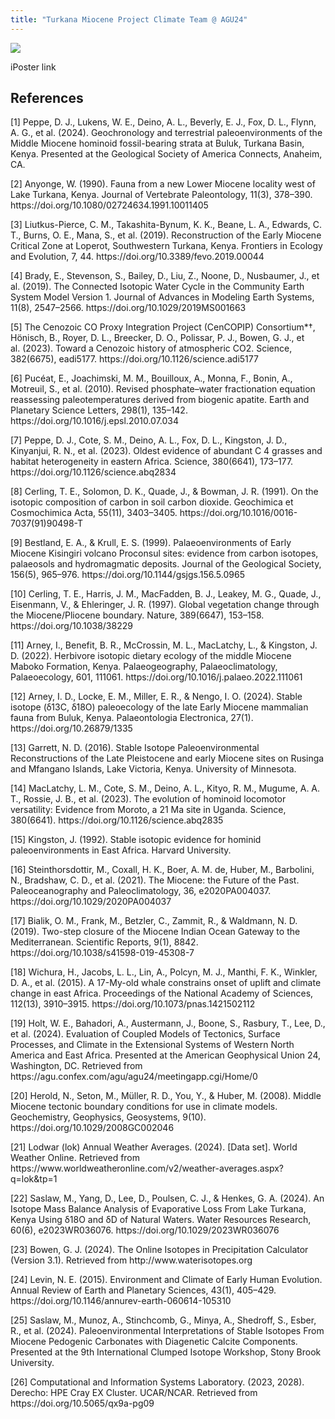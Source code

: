 ```yaml
---
title: "Turkana Miocene Project Climate Team @ AGU24"
---
```


[![](images/AGU24-TMP.png)](https://agu.confex.com/agu/agu24/meetingapp.cgi/Paper/1549769){fig-alt="Green AGU branded slide with presentation info: Late Early Miocene Climate in the Turkana Basin, Kenya From Multi-Proxy Records and iCESM Results. Wednesday Morning PP31B-0487. Click through for author info" fig-align="center"}

iPoster link

## References

[1] Peppe, D. J., Lukens, W. E., Deino, A. L., Beverly, E. J., Fox, D. L., Flynn, A. G., et al. (2024). Geochronology and terrestrial paleoenvironments of the Middle Miocene hominoid fossil-bearing strata at Buluk, Turkana Basin, Kenya. Presented at the Geological Society of America Connects, Anaheim, CA. \

[2] Anyonge, W. (1990). Fauna from a new Lower Miocene locality west of Lake Turkana, Kenya. Journal of Vertebrate Paleontology, 11(3), 378–390. https://doi.org/10.1080/02724634.1991.10011405 \

[3] Liutkus-Pierce, C. M., Takashita-Bynum, K. K., Beane, L. A., Edwards, C. T., Burns, O. E., Mana, S., et al. (2019). Reconstruction of the Early Miocene Critical Zone at Loperot, Southwestern Turkana, Kenya. Frontiers in Ecology and Evolution, 7, 44. https://doi.org/10.3389/fevo.2019.00044 \

[4] Brady, E., Stevenson, S., Bailey, D., Liu, Z., Noone, D., Nusbaumer, J., et al. (2019). The Connected Isotopic Water Cycle in the Community Earth System Model Version 1. Journal of Advances in Modeling Earth Systems, 11(8), 2547–2566. https://doi.org/10.1029/2019MS001663 \

[5] The Cenozoic CO Proxy Integration Project (CenCOPIP) Consortium*†, Hönisch, B., Royer, D. L., Breecker, D. O., Polissar, P. J., Bowen, G. J., et al. (2023). Toward a Cenozoic history of atmospheric CO2. Science, 382(6675), eadi5177. https://doi.org/10.1126/science.adi5177 \

[6] Pucéat, E., Joachimski, M. M., Bouilloux, A., Monna, F., Bonin, A., Motreuil, S., et al. (2010). Revised phosphate–water fractionation equation reassessing paleotemperatures derived from biogenic apatite. Earth and Planetary Science Letters, 298(1), 135–142. https://doi.org/10.1016/j.epsl.2010.07.034 \

[7] Peppe, D. J., Cote, S. M., Deino, A. L., Fox, D. L., Kingston, J. D., Kinyanjui, R. N., et al. (2023). Oldest evidence of abundant C 4 grasses and habitat heterogeneity in eastern Africa. Science, 380(6641), 173–177. https://doi.org/10.1126/science.abq2834 \

[8] Cerling, T. E., Solomon, D. K., Quade, J., & Bowman, J. R. (1991). On the isotopic composition of carbon in soil carbon dioxide. Geochimica et Cosmochimica Acta, 55(11), 3403–3405. https://doi.org/10.1016/0016-7037(91)90498-T \

[9] Bestland, E. A., & Krull, E. S. (1999). Palaeoenvironments of Early Miocene Kisingiri volcano Proconsul sites: evidence from carbon isotopes, palaeosols and hydromagmatic deposits. Journal of the Geological Society, 156(5), 965–976. https://doi.org/10.1144/gsjgs.156.5.0965 \

[10] Cerling, T. E., Harris, J. M., MacFadden, B. J., Leakey, M. G., Quade, J., Eisenmann, V., & Ehleringer, J. R. (1997). Global vegetation change through the Miocene/Pliocene boundary. Nature, 389(6647), 153–158. https://doi.org/10.1038/38229 \

[11] Arney, I., Benefit, B. R., McCrossin, M. L., MacLatchy, L., & Kingston, J. D. (2022). Herbivore isotopic dietary ecology of the middle Miocene Maboko Formation, Kenya. Palaeogeography, Palaeoclimatology, Palaeoecology, 601, 111061. https://doi.org/10.1016/j.palaeo.2022.111061 \

[12] Arney, I. D., Locke, E. M., Miller, E. R., & Nengo, I. O. (2024). Stable isotope (ẟ13C, ẟ18O) paleoecology of the late Early Miocene mammalian fauna from Buluk, Kenya. Palaeontologia Electronica, 27(1). https://doi.org/10.26879/1335 \

[13] Garrett, N. D. (2016). Stable Isotope Paleoenvironmental Reconstructions of the Late Pleistocene and early Miocene sites on Rusinga and Mfangano Islands, Lake Victoria, Kenya. University of Minnesota. \

[14] MacLatchy, L. M., Cote, S. M., Deino, A. L., Kityo, R. M., Mugume, A. A. T., Rossie, J. B., et al. (2023). The evolution of hominoid locomotor versatility: Evidence from Moroto, a 21 Ma site in Uganda. Science, 380(6641). https://doi.org/10.1126/science.abq2835 \

[15] Kingston, J. (1992). Stable isotopic evidence for hominid paleoenvironments in East Africa. Harvard University. \

[16] Steinthorsdottir, M., Coxall, H. K., Boer, A. M. de, Huber, M., Barbolini, N., Bradshaw, C. D., et al. (2021). The Miocene: the Future of the Past. Paleoceanography and Paleoclimatology, 36, e2020PA004037. https://doi.org/10.1029/2020PA004037 \

[17] Bialik, O. M., Frank, M., Betzler, C., Zammit, R., & Waldmann, N. D. (2019). Two-step closure of the Miocene Indian Ocean Gateway to the Mediterranean. Scientific Reports, 9(1), 8842. https://doi.org/10.1038/s41598-019-45308-7 \

[18] Wichura, H., Jacobs, L. L., Lin, A., Polcyn, M. J., Manthi, F. K., Winkler, D. A., et al. (2015). A 17-My-old whale constrains onset of uplift and climate change in east Africa. Proceedings of the National Academy of Sciences, 112(13), 3910–3915. https://doi.org/10.1073/pnas.1421502112 \

[19] Holt, W. E., Bahadori, A., Austermann, J., Boone, S., Rasbury, T., Lee, D., et al. (2024). Evaluation of Coupled Models of Tectonics, Surface Processes, and Climate in the Extensional Systems of Western North America and East Africa. Presented at the American Geophysical Union 24, Washington, DC. Retrieved from https://agu.confex.com/agu/agu24/meetingapp.cgi/Home/0 \

[20] Herold, N., Seton, M., Müller, R. D., You, Y., & Huber, M. (2008). Middle Miocene tectonic boundary conditions for use in climate models. Geochemistry, Geophysics, Geosystems, 9(10). https://doi.org/10.1029/2008GC002046 \

[21] Lodwar (lok) Annual Weather Averages. (2024). [Data set]. World Weather Online. Retrieved from https://www.worldweatheronline.com/v2/weather-averages.aspx?q=lok&tp=1 \

[22] Saslaw, M., Yang, D., Lee, D., Poulsen, C. J., & Henkes, G. A. (2024). An Isotope Mass Balance Analysis of Evaporative Loss From Lake Turkana, Kenya Using δ18O and δD of Natural Waters. Water Resources Research, 60(6), e2023WR036076. https://doi.org/10.1029/2023WR036076 \

[23] Bowen, G. J. (2024). The Online Isotopes in Precipitation Calculator (Version 3.1). Retrieved from http://www.waterisotopes.org \

[24] Levin, N. E. (2015). Environment and Climate of Early Human Evolution. Annual Review of Earth and Planetary Sciences, 43(1), 405–429. https://doi.org/10.1146/annurev-earth-060614-105310 \

[25] Saslaw, M., Munoz, A., Stinchcomb, G., Minya, A., Shedroff, S., Esber, R., et al. (2024). Paleoenvironmental Interpretations of Stable Isotopes From Miocene Pedogenic Carbonates with Diagenetic Calcite Components. Presented at the 9th International Clumped Isotope Workshop, Stony Brook University. \

[26] Computational and Information Systems Laboratory. (2023, 2028). Derecho: HPE Cray EX Cluster. UCAR/NCAR. Retrieved from https://doi.org/10.5065/qx9a-pg09 \